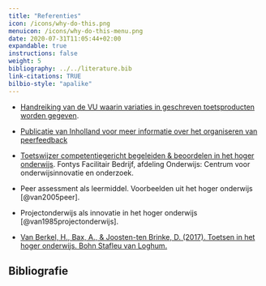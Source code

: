 ```yaml
---
title: "Referenties"
icon: /icons/why-do-this.png
menuicon: /icons/why-do-this-menu.png
date: 2020-07-31T11:05:44+02:00
expandable: true
instructions: false
weight: 5
bibliography: ../../literature.bib
link-citations: TRUE
bilbio-style: "apalike"
---
```


*	 [Handreiking van de VU waarin variaties in geschreven toetsproducten worden gegeven](https://sites.google.com/vu.nl/vu-teaching-learning-tips/assessment-for-learning/variations-on-written-assignments).

* 	[Publicatie van Inholland voor meer informatie over het organiseren van peerfeedback](https://www.inholland.nl/media/18717/inh_factsheet-peerreview_a4-nl-digitaal.pdf)

*	 [Toetswijzer competentiegericht begeleiden & beoordelen in het hoger onderwijs](https://hbo-kennisbank.nl/details/sharekit_fontys:oai:surfsharekit.nl:b2ba5e91-b067-41a1-bce6-bd368c1c1675). Fontys Facilitair Bedrijf, afdeling Onderwijs: Centrum voor onderwijsinnovatie en onderzoek.

* 	Peer assessment als leermiddel. Voorbeelden uit het hoger onderwijs [@van2005peer].

* 	Projectonderwijs als innovatie in het hoger onderwijs [@van1985projectonderwijs].

* 	[Van Berkel, H., Bax, A., & Joosten-ten Brinke, D. (2017). Toetsen in het hoger onderwijs. Bohn Stafleu van Loghum.](https://remindo-support.sites.uu.nl/wp-content/uploads/sites/79/2020/03/Toetsen-in-het-Hoger-Onderwijs-van-Berkel-Bax-Joosten-ten-Brinke.pdf)

## Bibliografie